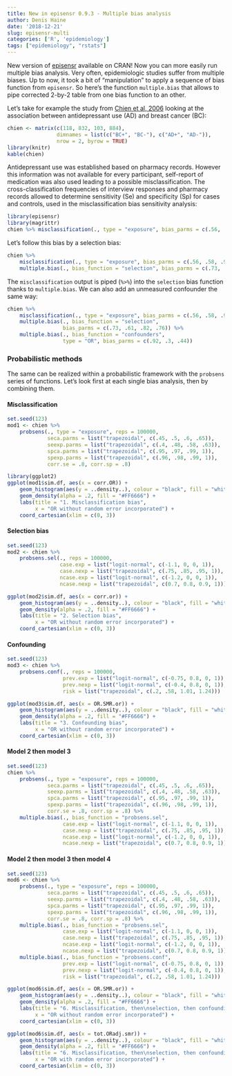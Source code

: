```yaml
---
title: New in episensr 0.9.3 - Multiple bias analysis
author: Denis Haine
date: '2018-12-21'
slug: episensr-multi
categories: ['R', 'epidemiology']
tags: ["epidemiology", "rstats"]
---
```


New version of
[episensr](https://cran.r-project.org/web/packages/episensr/index.html "R CRAN")
available on CRAN!
Now you can more easily run multiple bias analysis.
Very often, epidemiologic studies suffer from multiple biases.
Up to now, it took a bit of "manipulation" to apply a sequence of bias function
from `episensr`.
So here's the function `multiple.bias` that allows to pipe corrected 2-by-2
table from one bias function to an other.

Let's take for example the study from [Chien et al,
2006](https://www.ncbi.nlm.nih.gov/pubmed/16322894) looking at the association
between antidepressant use (AD) and breast cancer (BC):

```r
chien <- matrix(c(118, 832, 103, 884),
                dimnames = list(c("BC+", "BC-"), c("AD+", "AD-")),
                nrow = 2, byrow = TRUE)
library(knitr)
kable(chien)
```

Antidepressant use was established based on pharmacy records.
However this information was not available for every participant, self-report of
medication was also used leading to a possible misclassification.
The cross-classification frequencies of interview responses and pharmacy records
allowed to determine sensitivity (Se) and specificity (Sp) for cases and
controls, used in the misclassification bias sensitivity analysis:

```r
library(episensr)
library(magrittr)
chien %>% misclassification(., type = "exposure", bias_parms = c(.56, .58, .99, .97))
```

Let's follow this bias by a selection bias:

```r
chien %>% 
    misclassification(., type = "exposure", bias_parms = c(.56, .58, .99, .97)) %>%
    multiple.bias(., bias_function = "selection", bias_parms = c(.73, .61, .82, .76))
```

The `misclassification` output is piped (`%>%`) into the `selection` bias
function thanks to `multiple.bias`.
We can also add an unmeasured confounder the same way:

```r
chien %>%
    misclassification(., type = "exposure", bias_parms = c(.56, .58, .99, .97)) %>%
    multiple.bias(., bias_function = "selection",
                  bias_parms = c(.73, .61, .82, .76)) %>%
    multiple.bias(., bias_function = "confounders",
                  type = "OR", bias_parms = c(.92, .3, .44))
```

### Probabilistic methods

The same can be realized within a probabilistic framework with the `probsens`
series of functions.
Let's look first at each single bias analysis, then by combining them.

#### Misclassification

```r
set.seed(123)
mod1 <- chien %>%
    probsens(., type = "exposure", reps = 100000,
             seca.parms = list("trapezoidal", c(.45, .5, .6, .65)),
             seexp.parms = list("trapezoidal", c(.4, .48, .58, .63)),
             spca.parms = list("trapezoidal", c(.95, .97, .99, 1)),
             spexp.parms = list("trapezoidal", c(.96, .98, .99, 1)),
             corr.se = .8, corr.sp = .8)
```

```r
library(ggplot2)
ggplot(mod1$sim.df, aes(x = corr.OR)) + 
    geom_histogram(aes(y = ..density..), colour = "black", fill = "white") +
    geom_density(alpha = .2, fill = "#FF6666") +
    labs(title = "1. Misclassification bias",
         x = "OR without random error incorporated") +
    coord_cartesian(xlim = c(0, 3))
```

#### Selection bias

```r
set.seed(123)
mod2 <- chien %>%
    probsens.sel(., reps = 100000,
                 case.exp = list("logit-normal", c(-1.1, 0, 0, 1)),
                 case.nexp = list("trapezoidal", c(.75, .85, .95, 1)),
                 ncase.exp = list("logit-normal", c(-1.2, 0, 0, 1)),
                 ncase.nexp = list("trapezoidal", c(0.7, 0.8, 0.9, 1)))
```

```r
ggplot(mod2$sim.df, aes(x = corr.or)) + 
    geom_histogram(aes(y = ..density..), colour = "black", fill = "white") +
    geom_density(alpha = .2, fill = "#FF6666") +
    labs(title = "2. Selection bias",
         x = "OR without random error incorporated") +
    coord_cartesian(xlim = c(0, 3))
```
#### Confounding

```r
set.seed(123)
mod3 <- chien %>%
    probsens.conf(., reps = 100000,
                  prev.exp = list("logit-normal", c(-0.75, 0.8, 0, 1)),
                  prev.nexp = list("logit-normal", c(-0.4, 0.8, 0, 1)),
                  risk = list("trapezoidal", c(.2, .58, 1.01, 1.24)))
```

```r
ggplot(mod3$sim.df, aes(x = OR.SMR.or)) + 
    geom_histogram(aes(y = ..density..), colour = "black", fill = "white") +
    geom_density(alpha = .2, fill = "#FF6666") +
    labs(title = "3. Confounding bias",
         x = "OR without random error incorporated") +
    coord_cartesian(xlim = c(0, 3))
```

#### Model 2 then model 3

```r
set.seed(123)
chien %>%
    probsens(., type = "exposure", reps = 100000,
             seca.parms = list("trapezoidal", c(.45, .5, .6, .65)),
             seexp.parms = list("trapezoidal", c(.4, .48, .58, .63)),
             spca.parms = list("trapezoidal", c(.95, .97, .99, 1)),
             spexp.parms = list("trapezoidal", c(.96, .98, .99, 1)),
             corr.se = .8, corr.sp = .8) %>%
    multiple.bias(., bias_function = "probsens.sel",
                  case.exp = list("logit-normal", c(-1.1, 0, 0, 1)),
                  case.nexp = list("trapezoidal", c(.75, .85, .95, 1)),
                  ncase.exp = list("logit-normal", c(-1.2, 0, 0, 1)),
                  ncase.nexp = list("trapezoidal", c(0.7, 0.8, 0.9, 1)))
```

#### Model 2 then model 3 then model 4

```r
set.seed(123)
mod6 <- chien %>%
    probsens(., type = "exposure", reps = 100000,
             seca.parms = list("trapezoidal", c(.45, .5, .6, .65)),
             seexp.parms = list("trapezoidal", c(.4, .48, .58, .63)),
             spca.parms = list("trapezoidal", c(.95, .97, .99, 1)),
             spexp.parms = list("trapezoidal", c(.96, .98, .99, 1)),
             corr.se = .8, corr.sp = .8) %>%
    multiple.bias(., bias_function = "probsens.sel",
                  case.exp = list("logit-normal", c(-1.1, 0, 0, 1)),
                  case.nexp = list("trapezoidal", c(.75, .85, .95, 1)),
                  ncase.exp = list("logit-normal", c(-1.2, 0, 0, 1)),
                  ncase.nexp = list("trapezoidal", c(0.7, 0.8, 0.9, 1))) %>% 
    multiple.bias(., bias_function = "probsens.conf",
                  prev.exp = list("logit-normal", c(-0.75, 0.8, 0, 1)),
                  prev.nexp = list("logit-normal", c(-0.4, 0.8, 0, 1)),
                  risk = list("trapezoidal", c(.2, .58, 1.01, 1.24)))
```

```r
ggplot(mod6$sim.df, aes(x = OR.SMR.or)) + 
    geom_histogram(aes(y = ..density..), colour = "black", fill = "white") +
    geom_density(alpha = .2, fill = "#FF6666") +
    labs(title = "6. Misclassification, then\nselection, then confounding bias",
         x = "OR without random error incorporated") +
    coord_cartesian(xlim = c(0, 3))
```

```r
ggplot(mod6$sim.df, aes(x = tot.ORadj.smr)) + 
    geom_histogram(aes(y = ..density..), colour = "black", fill = "white") +
    geom_density(alpha = .2, fill = "#FF6666") +
    labs(title = "6. Misclassification, then\nselection, then confounding bias",
         x = "OR with random error incorporated") +
    coord_cartesian(xlim = c(0, 3))
```
